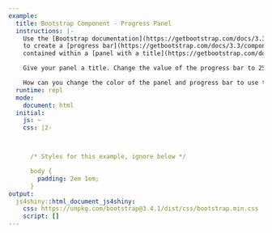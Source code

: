 ```yaml
---
example:
  title: Bootstrap Component - Progress Panel
  instructions: |-
    Use the [Bootstrap documentation](https://getbootstrap.com/docs/3.3/components/)
    to create a [progress bar](https://getbootstrap.com/docs/3.3/components/#progress-label)
    contained within a [panel with a title](https://getbootstrap.com/docs/3.3/components/#panels-heading).

    Give your panel a title. Change the value of the progress bar to 25%.

    How can you change the color of the panel and progress bar to use the Bootstrap `success` color?
  runtime: repl
  mode:
    document: html
  initial:
    js: ~
    css: |2-



      /* Styles for this example, ignore below */

      body {
        padding: 2em 1em;
      }
output:
  js4shiny::html_document_js4shiny:
    css: https://unpkg.com/bootstrap@3.4.1/dist/css/bootstrap.min.css
    script: []
---
```

<div><!--for pandoc-->
<div class="container-fluid">
  <div> <!-- panel -->
    <div> <!-- progress bar -->
    </div>
  </div>
</div>
</div><!--for pandoc-->
